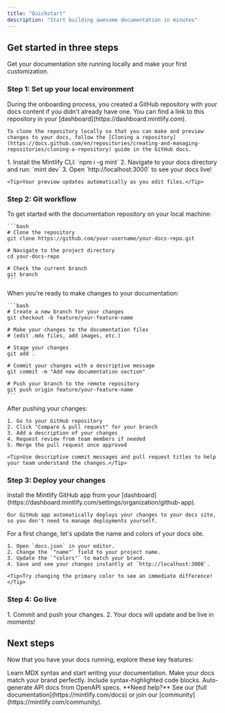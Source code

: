 ```yaml
---
title: "Quickstart"
description: "Start building awesome documentation in minutes"
---
```


## Get started in three steps

Get your documentation site running locally and make your first customization.

### Step 1: Set up your local environment

<AccordionGroup>
  <Accordion icon="copy" title="Clone your docs locally">
    During the onboarding process, you created a GitHub repository with your docs content if you didn't already have one. You can find a link to this repository in your [dashboard](https://dashboard.mintlify.com).
    
    To clone the repository locally so that you can make and preview changes to your docs, follow the [Cloning a repository](https://docs.github.com/en/repositories/creating-and-managing-repositories/cloning-a-repository) guide in the GitHub docs.
  </Accordion>
  <Accordion icon="rectangle-terminal" title="Start the preview server">
    1. Install the Mintlify CLI: `npm i -g mint`
    2. Navigate to your docs directory and run: `mint dev`
    3. Open `http://localhost:3000` to see your docs live!
    
    <Tip>Your preview updates automatically as you edit files.</Tip>
  </Accordion>
</AccordionGroup>

### Step 2: Git workflow

<AccordionGroup>
  <Accordion icon="code-branch" title="Clone the repository">
    To get started with the documentation repository on your local machine:
    
    ```bash
    # Clone the repository
    git clone https://github.com/your-username/your-docs-repo.git
    
    # Navigate to the project directory
    cd your-docs-repo
    
    # Check the current branch
    git branch
    ```
  </Accordion>
  <Accordion icon="code-merge" title="Make and commit changes">
    When you're ready to make changes to your documentation:
    
    ```bash
    # Create a new branch for your changes
    git checkout -b feature/your-feature-name
    
    # Make your changes to the documentation files
    # (edit .mdx files, add images, etc.)
    
    # Stage your changes
    git add .
    
    # Commit your changes with a descriptive message
    git commit -m "Add new documentation section"
    
    # Push your branch to the remote repository
    git push origin feature/your-feature-name
    ```
  </Accordion>
  <Accordion icon="github" title="Create a pull request">
    After pushing your changes:
    
    1. Go to your GitHub repository
    2. Click "Compare & pull request" for your branch
    3. Add a description of your changes
    4. Request review from team members if needed
    5. Merge the pull request once approved
    
    <Tip>Use descriptive commit messages and pull request titles to help your team understand the changes.</Tip>
  </Accordion>
</AccordionGroup>

### Step 3: Deploy your changes

<AccordionGroup>
  <Accordion icon="github" title="Install our GitHub app">
    Install the Mintlify GitHub app from your [dashboard](https://dashboard.mintlify.com/settings/organization/github-app).
    
    Our GitHub app automatically deploys your changes to your docs site, so you don't need to manage deployments yourself.
</Accordion>
<Accordion icon="palette" title="Update your site name and colors">
    For a first change, let's update the name and colors of your docs site.

    1. Open `docs.json` in your editor.
    2. Change the `"name"` field to your project name.
    3. Update the `"colors"` to match your brand.
    4. Save and see your changes instantly at `http://localhost:3000`.

    <Tip>Try changing the primary color to see an immediate difference!</Tip>
  </Accordion>
</AccordionGroup>

### Step 4: Go live

<Accordion icon="rocket" title="Publish your docs">
  1. Commit and push your changes.
  2. Your docs will update and be live in moments!
</Accordion>

## Next steps

Now that you have your docs running, explore these key features:

<CardGroup cols={2}>

<Card title="Write Content" icon="pen-to-square" href="/essentials/markdown">
  Learn MDX syntax and start writing your documentation.
</Card>

<Card title="Customize style" icon="palette" href="/essentials/settings">
  Make your docs match your brand perfectly.
</Card>

<Card title="Add code examples" icon="square-code" href="/essentials/code">
  Include syntax-highlighted code blocks.
</Card>

<Card title="API Documentation" icon="code" href="/api-reference/introduction">
  Auto-generate API docs from OpenAPI specs.
</Card>

</CardGroup>

<Note>
  **Need help?** See our [full documentation](https://mintlify.com/docs) or join our [community](https://mintlify.com/community).
</Note>
